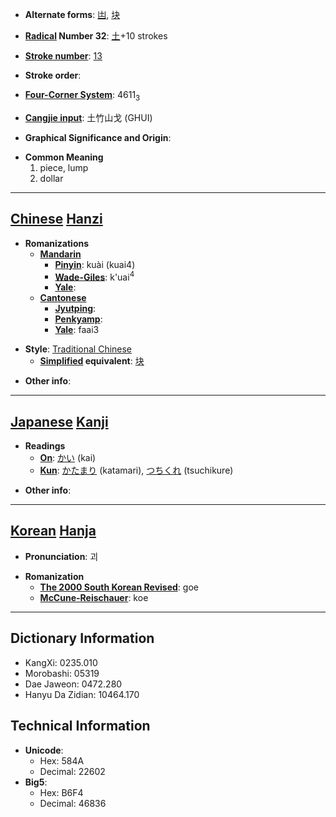 * '''Alternate forms''': [[凷]], [[块]]

* '''[[Wiktionary:Chinese radical index| Radical]] Number 32''': [[Wiktionary:Chinese radical index 土|土]]+10 strokes

* '''[[Wiktionary:Chinese total strokes index|Stroke number]]''': [[Wiktionary:Chinese total strokes index 13|13]]

* '''Stroke order''': 

* '''[[Wiktionary:Chinese four corner index|Four-Corner System]]''': 4611<sub>3</sub>

* '''[[Wiktionary:Chinese Cangjie index|Cangjie input]]''': 土竹山戈 (GHUI)

* '''Graphical Significance and Origin''': 

* '''Common Meaning'''
*#piece, lump
*# dollar


----

== [[Chinese]] [[Hanzi]] ==

* '''Romanizations'''
** '''[[Mandarin]]'''
*** '''[[Pinyin]]''': kuài (kuai4)
*** '''[[Wade-Giles]]''': k'uai<sup>4</sup>
*** '''[[Yale]]''': 
** '''[[Cantonese]]'''
*** '''[[Jyutping]]''':
*** '''[[Penkyamp]]''': 
*** '''[[Yale]]''': faai3

* '''Style''': [[Traditional Chinese]] 
** '''[[Simplified Chinese|Simplified]] equivalent''': [[块]]

* '''Other info''': 

----

== [[Japanese]] [[Kanji]] ==

* '''Readings'''
** '''[[On]]''': [[かい]] (kai)
** '''[[Kun]]''': [[かたまり]] (katamari), [[つちくれ]] (tsuchikure)

* '''Other info''':  

----

== [[Korean]] [[Hanja]] ==

* '''Pronunciation''': 괴

* '''Romanization'''
** '''[[The 2000 South Korean Revised Romanization|The 2000 South Korean Revised]]''': goe
** '''[[McCune-Reischauer]]''': koe

----

== Dictionary Information ==

* KangXi: 0235.010
* Morobashi: 05319
* Dae Jaweon: 0472.280
* Hanyu Da Zidian: 10464.170

== Technical Information ==

* '''Unicode''':
** Hex: 584A
** Decimal: 22602
* '''Big5''':
** Hex: B6F4
** Decimal: 46836